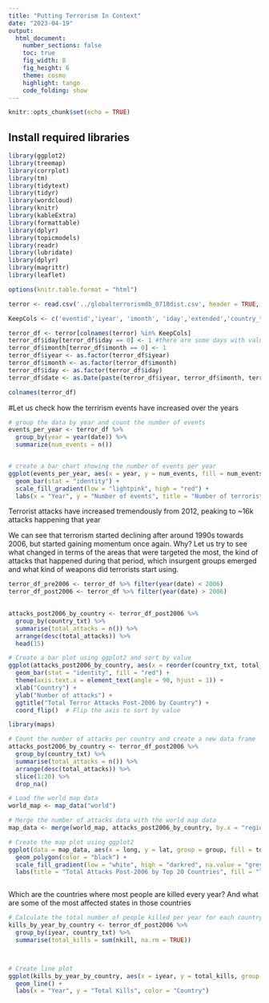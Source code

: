```yaml
---
title: "Putting Terrorism In Context"
date: "2023-04-19"
output:
  html_document:
    number_sections: false
    toc: true
    fig_width: 8
    fig_height: 6
    theme: cosmo
    highlight: tango
    code_folding: show
---
```


```r
knitr::opts_chunk$set(echo = TRUE)
```

## Install required libraries

```r
library(ggplot2)
library(treemap)
library(corrplot)
library(tm)
library(tidytext)
library(tidyr)
library(wordcloud)
library(knitr)
library(kableExtra)
library(formattable)
library(dplyr)
library(topicmodels)
library(readr)
library(lubridate)
library(dplyr)
library(magrittr)
library(leaflet)

options(knitr.table.format = "html")
```

```r
terror <- read.csv('../globalterrorismdb_0718dist.csv', header = TRUE, stringsAsFactors = FALSE, na.strings = c("", "Unknown"))
```


```r

KeepCols <- c('eventid','iyear', 'imonth', 'iday','extended','country_txt','region_txt','provstate','city','latitude','longitude','summary','alternative_txt','success','attacktype1_txt','targettype1_txt','targsubtype1_txt','natlty1_txt','gname','motive','nperps','weaptype1_txt','nkill')

```


```r

terror_df <- terror[colnames(terror) %in% KeepCols]
terror_df$iday[terror_df$iday == 0] <- 1 #there are some days with value zero. making it into 1
terror_df$imonth[terror_df$imonth == 0] <- 1 
terror_df$iyear <- as.factor(terror_df$iyear)
terror_df$imonth <- as.factor(terror_df$imonth)
terror_df$iday <- as.factor(terror_df$iday)
terror_df$date <- as.Date(paste(terror_df$iyear, terror_df$imonth, terror_df$iday, sep = "-"), format = "%Y-%m-%d")

```

```r
colnames(terror_df)

```


#Let us check how the terrirism events have increased over the years

```r
# group the data by year and count the number of events
events_per_year <- terror_df %>%
  group_by(year = year(date)) %>%
  summarize(num_events = n())


# create a bar chart showing the number of events per year
ggplot(events_per_year, aes(x = year, y = num_events, fill = num_events)) +
  geom_bar(stat = "identity") +
  scale_fill_gradient(low = "lightpink", high = "red") +
  labs(x = "Year", y = "Number of events", title = "Number of terrorist events over time")

```
Terrorist attacks have increased tremendously from 2012, peaking to ~16k attacks happening that year 

We can see that terrorism started declining after around 1990s towards 2006, but started gaining momentum once again. Why?
Let us try to see what changed in terms of the areas that were targeted the most, the kind of attacks that happened during that period, which insurgent groups emerged and what kind of weapons did terrorists start using.


```r
terror_df_pre2006 <- terror_df %>% filter(year(date) < 2006)
terror_df_post2006 <- terror_df %>% filter(year(date) > 2006)
  
```


```r

attacks_post2006_by_country <- terror_df_post2006 %>%
  group_by(country_txt) %>%
  summarise(total_attacks = n()) %>%
  arrange(desc(total_attacks)) %>%
  head(15)

# Create a bar plot using ggplot2 and sort by value
ggplot(attacks_post2006_by_country, aes(x = reorder(country_txt, total_attacks), y = total_attacks)) +
  geom_bar(stat = "identity", fill = "red") +
  theme(axis.text.x = element_text(angle = 90, hjust = 1)) +
  xlab("Country") +
  ylab("Number of attacks") +
  ggtitle("Total Terror Attacks Post-2006 by Country") +
  coord_flip()  # Flip the axis to sort by value


```

```r

library(maps)

# Count the number of attacks per country and create a new data frame
attacks_post2006_by_country <- terror_df_post2006 %>%
  group_by(country_txt) %>%
  summarise(total_attacks = n()) %>%
  arrange(desc(total_attacks)) %>%
  slice(1:20) %>%
  drop_na()

# Load the world map data
world_map <- map_data("world")

# Merge the number of attacks data with the world map data
map_data <- merge(world_map, attacks_post2006_by_country, by.x = "region", by.y = "country_txt")

# Create the map plot using ggplot2
ggplot(data = map_data, aes(x = long, y = lat, group = group, fill = total_attacks)) +
  geom_polygon(color = "black") +
  scale_fill_gradient(low = "white", high = "darkred", na.value = "grey90") +
  labs(title = "Total Attacks Post-2006 by Top 20 Countries", fill = "Total Attacks")



```


Which are the countries where most people are killed every year? And what are some of the most affected states in those countries
```r


# Calculate the total number of people killed per year for each country and state
kills_by_year_by_country <- terror_df_post2006 %>%
  group_by(iyear, country_txt) %>%
  summarise(total_kills = sum(nkill, na.rm = TRUE))



# Create line plot
ggplot(kills_by_year_by_country, aes(x = iyear, y = total_kills, group = country_txt)) +
  geom_line() +
  labs(x = "Year", y = "Total Kills", color = "Country")



```





